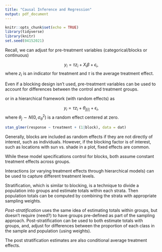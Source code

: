 ```yaml
---
title: "Causal Inference and Regression"
output: pdf_document
---
```


```r
knitr::opts_chunk$set(echo = TRUE)
library(tidyverse)
library(knitr)
set.seed(04152021)
```


Recall, we can adjust for pre-treatment variables (categorical/blocks or continuous)

$$y_i =  \tau z_i + X_i \beta + \epsilon_i,$$
where $z_i$ is an indicator for treatment and $\tau$ is the average treatment effect.

\vfill

Even if a blocking design isn't used, pre-treatment variables can be used to account for differences between the control and treatment groups.

\vfill

or in a hierarchical framework (with random effects) as

$$y_i =  \tau z_i + \theta_{j[i]} + \epsilon_i,$$
where $\theta_j \sim N(0, \sigma^2_\theta)$ is a random effect centered at zero.

```r
stan_glmer(response ~ treatment + (1|block), data = dat)
```

\vfill

Generally, blocks are included as random effects if they are not directly of interest, such as individuals. However, if the blocking factor is of interest, such as locations with sun vs. shade in a plot, fixed effects are common.

\vfill

While these model specifications control for blocks, both assume constant treatment effects across groups.

\vfill

Interactions (or varying treatment effects through hierarchical models) can be used to capture different treatment levels.

\newpage

Stratification, which is similar to blocking, is a technique to divide a population into groups and estimate totals within each strata. Then population totals can be computed by combining the strata with appropriate sampling weights.

\vfill

_Post-stratification_ uses the same idea of estimating totals within groups, but doesn't require (need?) to have groups pre-defined as part of the sampling approach. Post-stratification can be used to both estimate totals with groups, and, adjust for differences between the proportion of each class in the sample and population (using weights).

\vfill

The post stratification estimates are also conditional average treatment effects.